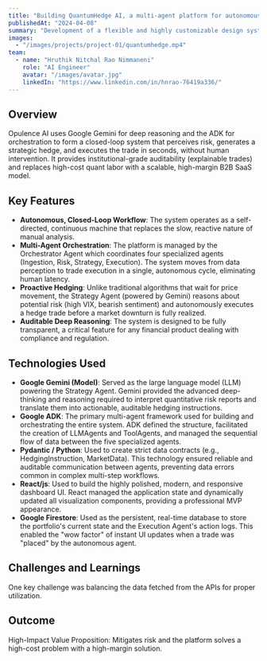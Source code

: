 ---
title: "Building QuantumHedge AI, a multi-agent platform for autonomous, proactive risk mitigation in stock portfolio."
publishedAt: "2024-04-08"
summary: "Development of a flexible and highly customizable design system using Next.js for front-end and Figma for design collaboration."
images:
  - "/images/projects/project-01/quantumhedge.mp4"
team:
  - name: "Hruthik Nitchal Rao Nimmaneni"
    role: "AI Engineer"
    avatar: "/images/avatar.jpg"
    linkedIn: "https://www.linkedin.com/in/hnrao-76419a336/"
---

## Overview

Opulence AI uses Google Gemini for deep reasoning and the ADK for orchestration to form a closed-loop system that perceives risk, generates a strategic hedge, and executes the trade in seconds, without human intervention. It provides institutional-grade auditability (explainable trades) and replaces high-cost quant labor with a scalable, high-margin B2B SaaS model.

## Key Features

- **Autonomous, Closed-Loop Workflow**: The system operates as a self-directed, continuous machine that replaces the slow, reactive nature of manual analysis.
- **Multi-Agent Orchestration**: The platform is managed by the Orchestrator Agent which coordinates four specialized agents (Ingestion, Risk, Strategy, Execution). The system moves from data perception to trade execution in a single, autonomous cycle, eliminating human latency.
- **Proactive Hedging**: Unlike traditional algorithms that wait for price movement, the Strategy Agent (powered by Gemini) reasons about potential risk (high VIX, bearish sentiment) and autonomously executes a hedge trade before a market downturn is fully realized.
- **Auditable Deep Reasoning**: The system is designed to be fully transparent, a critical feature for any financial product dealing with compliance and regulation.

## Technologies Used

- **Google Gemini (Model)**: Served as the large language model (LLM) powering the Strategy Agent. Gemini provided the advanced deep-thinking and reasoning required to interpret quantitative risk reports and translate them into actionable, auditable hedging instructions.
- **Google ADK**: The primary multi-agent framework used for building and orchestrating the entire system. ADK defined the structure, facilitated the creation of LLMAgents and ToolAgents, and managed the sequential flow of data between the five specialized agents.
- **Pydantic / Python**: Used to create strict data contracts (e.g., HedgingInstruction, MarketData). This technology ensured reliable and auditable communication between agents, preventing data errors common in complex multi-step workflows.
- **React/js**: Used to build the highly polished, modern, and responsive dashboard UI. React managed the application state and dynamically updated all visualization components, providing a professional MVP appearance.
- **Google Firestore**: Used as the persistent, real-time database to store the portfolio's current state and the Execution Agent's action logs. This enabled the "wow factor" of instant UI updates when a trade was "placed" by the autonomous agent. 

## Challenges and Learnings

One key challenge was balancing the data fetched from the APIs for proper utilization.

## Outcome

High-Impact Value Proposition: Mitigates risk and the platform solves a high-cost problem with a high-margin solution. 